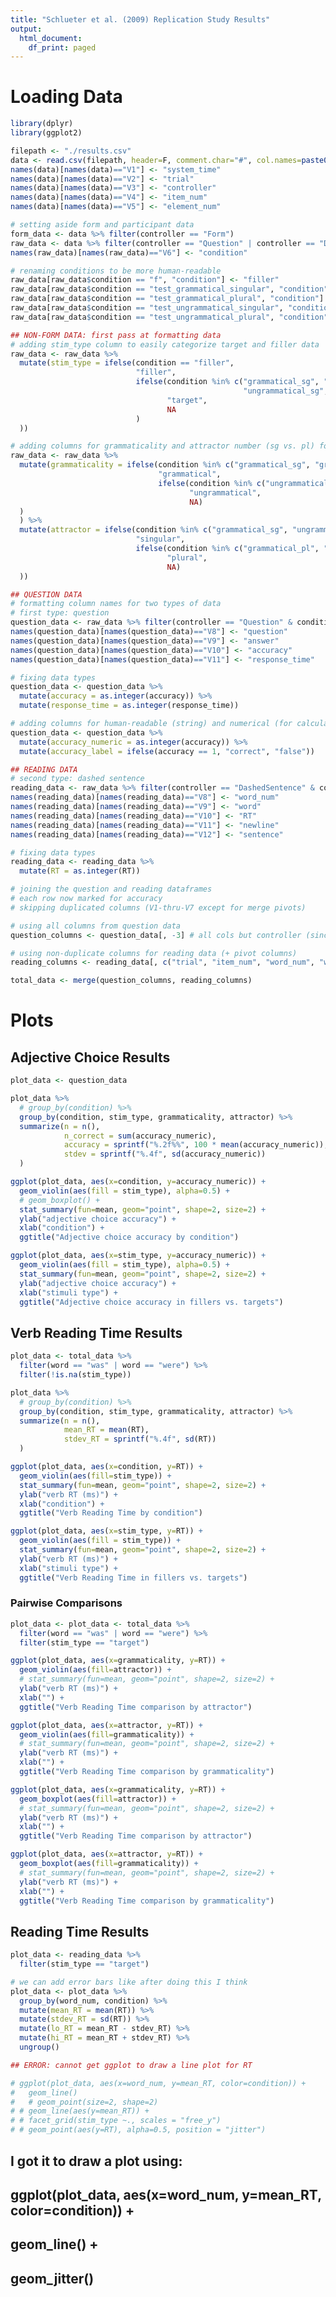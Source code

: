 ```yaml
---
title: "Schlueter et al. (2009) Replication Study Results"
output:
  html_document:
    df_print: paged
---
```


# Loading Data

```r
library(dplyr)
library(ggplot2)

filepath <- "./results.csv"
data <- read.csv(filepath, header=F, comment.char="#", col.names=paste0("V", 1:12), stringsAsFactors=F, na.strings = "NULL")
names(data)[names(data)=="V1"] <- "system_time"
names(data)[names(data)=="V2"] <- "trial"
names(data)[names(data)=="V3"] <- "controller"
names(data)[names(data)=="V4"] <- "item_num"
names(data)[names(data)=="V5"] <- "element_num"

# setting aside form and participant data
form_data <- data %>% filter(controller == "Form")
raw_data <- data %>% filter(controller == "Question" | controller == "DashedSentence")
names(raw_data)[names(raw_data)=="V6"] <- "condition"

# renaming conditions to be more human-readable
raw_data[raw_data$condition == "f", "condition"] <- "filler"
raw_data[raw_data$condition == "test_grammatical_singular", "condition"] <- "grammatical_sg"
raw_data[raw_data$condition == "test_grammatical_plural", "condition"] <- "grammatical_pl"
raw_data[raw_data$condition == "test_ungrammatical_singular", "condition"] <- "ungrammatical_sg"
raw_data[raw_data$condition == "test_ungrammatical_plural", "condition"] <- "ungrammatical_pl"

## NON-FORM DATA: first pass at formatting data
# adding stim_type column to easily categorize target and filler data
raw_data <- raw_data %>%
  mutate(stim_type = ifelse(condition == "filler",
                            "filler",
                            ifelse(condition %in% c("grammatical_sg", "grammatical_pl",
                                                    "ungrammatical_sg", "ungrammatical_pl"),
                                   "target",
                                   NA
                            )
  ))

# adding columns for grammaticality and attractor number (sg vs. pl) for categorization
raw_data <- raw_data %>%
  mutate(grammaticality = ifelse(condition %in% c("grammatical_sg", "grammatical_pl"),
                                 "grammatical",
                                 ifelse(condition %in% c("ungrammatical_sg", "ungrammatical_pl"),
                                        "ungrammatical",
                                        NA)
  )
  ) %>%
  mutate(attractor = ifelse(condition %in% c("grammatical_sg", "ungrammatical_sg"),
                            "singular",
                            ifelse(condition %in% c("grammatical_pl", "ungrammatical_pl"),
                                   "plural",
                                   NA)
  ))

## QUESTION DATA
# formatting column names for two types of data
# first type: question
question_data <- raw_data %>% filter(controller == "Question" & condition != "practice")
names(question_data)[names(question_data)=="V8"] <- "question"
names(question_data)[names(question_data)=="V9"] <- "answer"
names(question_data)[names(question_data)=="V10"] <- "accuracy"
names(question_data)[names(question_data)=="V11"] <- "response_time"

# fixing data types
question_data <- question_data %>%
  mutate(accuracy = as.integer(accuracy)) %>%
  mutate(response_time = as.integer(response_time))

# adding columns for human-readable (string) and numerical (for calculations) accuracy
question_data <- question_data %>%
  mutate(accuracy_numeric = as.integer(accuracy)) %>%
  mutate(accuracy_label = ifelse(accuracy == 1, "correct", "false"))

## READING DATA
# second type: dashed sentence
reading_data <- raw_data %>% filter(controller == "DashedSentence" & condition != "practice")
names(reading_data)[names(reading_data)=="V8"] <- "word_num"
names(reading_data)[names(reading_data)=="V9"] <- "word"
names(reading_data)[names(reading_data)=="V10"] <- "RT"
names(reading_data)[names(reading_data)=="V11"] <- "newline"
names(reading_data)[names(reading_data)=="V12"] <- "sentence"

# fixing data types
reading_data <- reading_data %>%
  mutate(RT = as.integer(RT))

# joining the question and reading dataframes
# each row now marked for accuracy
# skipping duplicated columns (V1-thru-V7 except for merge pivots)

# using all columns from question data
question_columns <- question_data[, -3] # all cols but controller (since we're merging data with two different values)

# using non-duplicate columns for reading data (+ pivot columns)
reading_columns <- reading_data[, c("trial", "item_num", "word_num", "word", "RT", "newline", "sentence")]

total_data <- merge(question_columns, reading_columns)
```

# Plots

## Adjective Choice Results

```r
plot_data <- question_data

plot_data %>%
  # group_by(condition) %>%
  group_by(condition, stim_type, grammaticality, attractor) %>%
  summarize(n = n(),
            n_correct = sum(accuracy_numeric),
            accuracy = sprintf("%.2f%%", 100 * mean(accuracy_numeric)),
            stdev = sprintf("%.4f", sd(accuracy_numeric))
  )

ggplot(plot_data, aes(x=condition, y=accuracy_numeric)) + 
  geom_violin(aes(fill = stim_type), alpha=0.5) +
  # geom_boxplot() +
  stat_summary(fun=mean, geom="point", shape=2, size=2) +
  ylab("adjective choice accuracy") +
  xlab("condition") +
  ggtitle("Adjective choice accuracy by condition")

ggplot(plot_data, aes(x=stim_type, y=accuracy_numeric)) + 
  geom_violin(aes(fill = stim_type), alpha=0.5) +
  stat_summary(fun=mean, geom="point", shape=2, size=2) +
  ylab("adjective choice accuracy") +
  xlab("stimuli type") +
  ggtitle("Adjective choice accuracy in fillers vs. targets")
```

## Verb Reading Time Results
```r
plot_data <- total_data %>%
  filter(word == "was" | word == "were") %>%
  filter(!is.na(stim_type))

plot_data %>%
  # group_by(condition) %>%
  group_by(condition, stim_type, grammaticality, attractor) %>%
  summarize(n = n(),
            mean_RT = mean(RT),
            stdev_RT = sprintf("%.4f", sd(RT))
  )

ggplot(plot_data, aes(x=condition, y=RT)) + 
  geom_violin(aes(fill=stim_type)) +
  stat_summary(fun=mean, geom="point", shape=2, size=2) +
  ylab("verb RT (ms)") +
  xlab("condition") +
  ggtitle("Verb Reading Time by condition")

ggplot(plot_data, aes(x=stim_type, y=RT)) + 
  geom_violin(aes(fill = stim_type)) +
  stat_summary(fun=mean, geom="point", shape=2, size=2) +
  ylab("verb RT (ms)") +
  xlab("stimuli type") +
  ggtitle("Verb Reading Time in fillers vs. targets")

```

### Pairwise Comparisons
```r
plot_data <- plot_data <- total_data %>%
  filter(word == "was" | word == "were") %>%
  filter(stim_type == "target")

ggplot(plot_data, aes(x=grammaticality, y=RT)) + 
  geom_violin(aes(fill=attractor)) +
  # stat_summary(fun=mean, geom="point", shape=2, size=2) +
  ylab("verb RT (ms)") +
  xlab("") +
  ggtitle("Verb Reading Time comparison by attractor")

ggplot(plot_data, aes(x=attractor, y=RT)) + 
  geom_violin(aes(fill=grammaticality)) +
  # stat_summary(fun=mean, geom="point", shape=2, size=2) +
  ylab("verb RT (ms)") +
  xlab("") +
  ggtitle("Verb Reading Time comparison by grammaticality")

ggplot(plot_data, aes(x=grammaticality, y=RT)) + 
  geom_boxplot(aes(fill=attractor)) +
  # stat_summary(fun=mean, geom="point", shape=2, size=2) +
  ylab("verb RT (ms)") +
  xlab("") +
  ggtitle("Verb Reading Time comparison by attractor")

ggplot(plot_data, aes(x=attractor, y=RT)) + 
  geom_boxplot(aes(fill=grammaticality)) +
  # stat_summary(fun=mean, geom="point", shape=2, size=2) +
  ylab("verb RT (ms)") +
  xlab("") +
  ggtitle("Verb Reading Time comparison by grammaticality")
```

## Reading Time Results
```r
plot_data <- reading_data %>%
  filter(stim_type == "target")

# we can add error bars like after doing this I think
plot_data <- plot_data %>%
  group_by(word_num, condition) %>%
  mutate(mean_RT = mean(RT)) %>%
  mutate(stdev_RT = sd(RT)) %>%
  mutate(lo_RT = mean_RT - stdev_RT) %>%
  mutate(hi_RT = mean_RT + stdev_RT) %>%
  ungroup()

## ERROR: cannot get ggplot to draw a line plot for RT

# ggplot(plot_data, aes(x=word_num, y=mean_RT, color=condition)) +
#   geom_line()
#   # geom_point(size=2, shape=2)
# # geom_line(aes(y=mean_RT)) +
# # facet_grid(stim_type ~., scales = "free_y")
# # geom_point(aes(y=RT), alpha=0.5, position = "jitter")
```

## I got it to draw a plot using: 
## ggplot(plot_data, aes(x=word_num, y=mean_RT, color=condition)) +
## geom_line() +
## geom_jitter()

